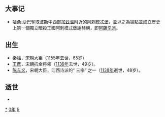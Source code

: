{{yearTOC|1090|辽'''[[大安_(辽道宗)|大安]]六年'''；北宋'''[[元祐|元祐]]五年'''；西夏'''[[天祐民安|天祐民安]]元年'''；大理'''[[建安_(大理)|建安]]八年'''；越南'''[[廣祐|廣祐]]六年'''；日本'''[[寬治|寬治]]四年'''}}
== 大事记 ==
*[[哈桑·沙巴|哈桑·沙巴]]奪取[[波斯|波斯]]中西部[[加茲溫|加茲溫]]附近的[[阿剌模忒堡|阿剌模忒堡]]，並以之為據點並成立歷史上第一個獨立暗殺王國阿刺模忒堡謝赫朝，即[[阿薩辛派|阿薩辛派]]。

== 出生 ==
*[[秦桧|秦桧]]，宋朝大臣（[[1155年|1155年]]去世，65岁）
*[[王彥|王彥]]，宋朝抗金将领（[[1139年|1139年]]去世，49岁）。
*[[陈与义|陈与义]]，宋朝大臣，江西诗派的“ 三宗” 之一（[[1138年|1138年]]逝世，48岁）。

== 逝世 ==
{{Wikisource year mention}}
*

[[Category:1090年|*]]
[[Category:1090年代|0年]]
[[Category:11世纪各年|9]]
